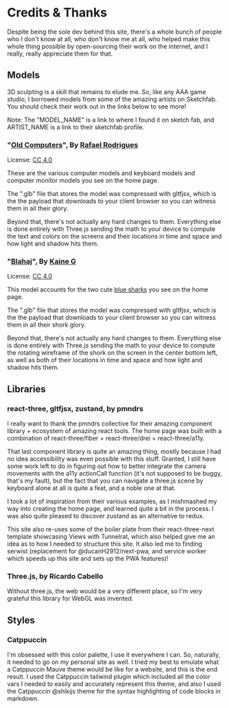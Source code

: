 # Credits & Thanks

Despite being the sole dev behind this site, there's a whole bunch of people who I don't know at all, who don't know me at all, who helped make this whole thing possible by open-sourcing their work on the internet, and I really, really appreciate them for that.

## Models

3D sculpting is a skill that remains to elude me. So, like any AAA game studio, I borrowed models from some of the amazing artists on Sketchfab. You should check their work out in the links below to see more!

Note: The "MODEL_NAME" is a link to where I found it on sketch fab, and ARTIST_NAME is a link to their sketchfab profile.

### "[Old Computers](https://sketchfab.com/3d-models/old-computers-7bb6e720499a467b8e0427451d180063)", By [Rafael Rodrigues](https://sketchfab.com/RafaelBR873D)

License: [CC 4.0](https://creativecommons.org/licenses/by/4.0/)

These are the various computer models and keyboard models and computer monitor models you see on the home page.

The ".glb" file that stores the model was compressed with gltfjsx, which is the the payload that downloads to your client browser so you can witness them in all their glory. 

Beyond that, there's not actually any hard changes to them. Everything else is done entirely with Three.js sending the math to your device to compute the text and colors on the screens and their locations in time and space and how light and shadow hits them.

### "[Blahaj](https://sketchfab.com/3d-models/blahaj-ce981de49111488c81ea646067abe1ec)", By [Kaine G](https://sketchfab.com/Kaine_G)

License: [CC 4.0](https://creativecommons.org/licenses/by/4.0/)

This model accounts for the two cute [blue sharks](https://en.wikipedia.org/wiki/Blue_shark) you see on the home page. 

The ".glb" file that stores the model was compressed with gltfjsx, which is the the payload that downloads to your client browser so you can witness them in all their shork glory. 

Beyond that, there's not actually any hard changes to them. Everything else is done entirely with Three.js sending the math to your device to compute the rotating wireframe of the shork on the screen in the center bottom left, as well as both of their locations in time and space and how light and shadow hits them.

## Libraries

### react-three, gltfjsx, zustand, by pmndrs

I really want to thank the pmndrs collective for their amazing component library + ecosystem of amazing react tools. The home page was built with a combination of react-three/fiber + react-three/drei + react-three/a11y.

That last component library is quite an amazing thing, mostly because I had no idea accessibility was even possible with this stuff. Granted, I still have some work left to do in figuring out how to better integrate the camera movements with the a11y actionCall function (it's not supposed to be buggy, that's my fault), but the fact that you can navigate a three.js scene by keyboard alone at all is quite a feat, and a noble one at that.

I took a lot of inspiration from their various examples, as I mishmashed my way into creating the home page, and learned quite a bit in the process. I was also quite pleased to discover zustand as an alternative to redux.

This site also re-uses some of the boiler plate from their react-three-next template showcasing Views with Tunnelrat, which also helped give me an idea as to how I needed to structure this site. It also led me to finding serwist (replacement for @ducanH2912/next-pwa, and service worker which speeds up this site and sets up the PWA features)!

### Three.js, by Ricardo Cabello

Without three.js, the web would be a very different place, so I'm very grateful this library for WebGL was invented.

## Styles

### Catppuccin

I'm obsessed with this color palette, I use it everywhere I can. So, naturally, it needed to go on my personal site as well. I tried my best to emulate what a Catppuccin Mauve theme would be like for a website, and this is the end result. I used the Catppuccin tailwind plugin which included all the color vars I needed to easily and accurately represent this theme, and also I used the Catppuccin @shikijs theme for the syntax highlighting of code blocks in markdown.
